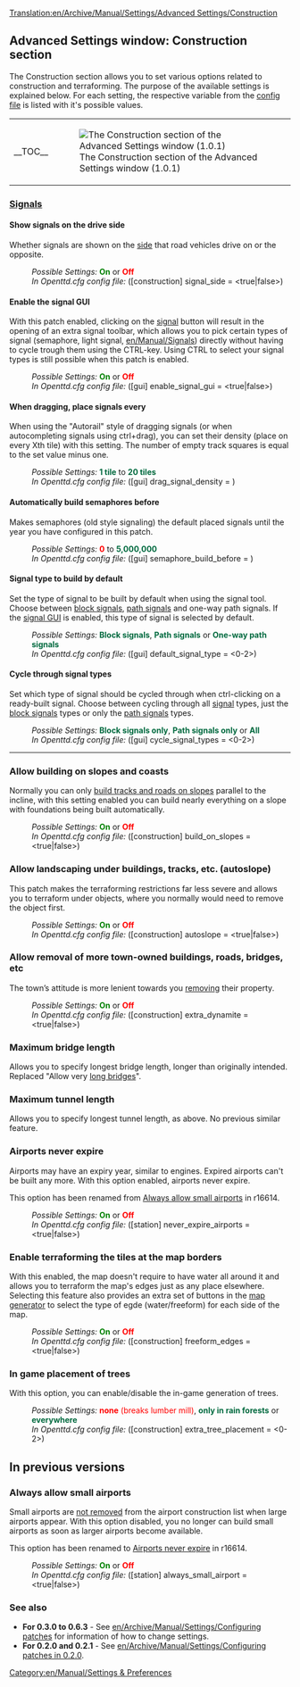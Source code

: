 [[Translation:en/Archive/Manual/Settings/Advanced Settings/Construction]]
{{en/Archive/Manual/Settings/Advanced Settings}}

==Advanced Settings window: Construction section==
The Construction section allows you to set various options related to construction and terraforming. The purpose of the available settings is explained below. For each setting, the respective variable from the [[en/Archive/Manual/Settings/Openttd.cfg|config file]] is listed with it's possible values.
{| align="center"
|- valign="top"
|__TOC__
|[[File:en/Archive/Manual/Settings/Advset construction.png|frame|left|The Construction section of the Advanced Settings window (1.0.1)]]
|}

===<u>Signals</u>===
====Show signals on the drive side====
{{en/Feature|Old|align="right"|text=(since 0.2.0)}}
Whether signals are shown on the [[en/Archive/Manual/Settings/Show signals on the drive side|side]] that road vehicles drive on or the opposite.
:''Possible Settings:'' <span style="color:green">'''On'''</span> or <span style="color:red">'''Off'''</span>
:''In Openttd.cfg config file:'' ([construction] signal_side = <true|false>)
{{en/-}}
====Enable the signal GUI====
{{en/Feature|0.6|align="right"|text=(since 0.6.0)}}
With this patch enabled, clicking on the [[en/Manual/Signals|signal]] button will result in the opening of an extra signal toolbar, which allows you to pick certain types of signal (semaphore, light signal, [[en/Manual/Signals]]) directly without having to cycle trough them using the CTRL-key. Using CTRL to select your signal types is still possible when this patch is enabled.
:''Possible Settings:'' <span style="color:green">'''On'''</span> or <span style="color:red">'''Off'''</span>
:''In Openttd.cfg config file:'' ([gui] enable_signal_gui = <true|false>) 
{{en/-}}
====When dragging, place signals every====
{{en/Feature|Old|align="right"|text=(since 0.3.4)}}
When using the "Autorail" style of dragging signals (or when autocompleting signals using ctrl+drag), you can set their density (place on every Xth tile) with this setting. The number of empty track squares is equal to the set value minus one.
:''Possible Settings:'' <span style="color:#00693E">'''1 tile'''</span> to <span style="color:#00693E">'''20 tiles'''</span>
:''In Openttd.cfg config file:'' ([gui] drag_signal_density = <num_val>) 
{{en/-}}
====Automatically build semaphores before====
{{en/Feature|0.6|align="right"|text=(since 0.6.0)}}
Makes semaphores (old style signaling) the default placed signals until the year you have configured in this patch.
:''Possible Settings:'' <span style="color:red">'''0'''</span> to <span style="color:#00693E">'''5,000,000'''</span>
:''In Openttd.cfg config file:'' ([gui] semaphore_build_before = <year>) 
{{en/-}}
====Signal type to build by default====
{{en/Feature|0.7|align="right"|text=(since 0.7.0)}}
Set the type of signal to be built by default when using the signal tool. Choose between [[en/Manual/Signals#block-signals|block signals]], [[en/Manual/Signals#path-signals|path signals]] and one-way path signals. If the [[#enable-the-signal-gui|signal GUI]] is enabled, this type of signal is selected by default.
:''Possible Settings:'' <span style="color:#00693E">'''Block signals'''</span>, <span style="color:#00693E">'''Path signals'''</span> or <span style="color:#00693E">'''One-way path signals'''</span>
:''In Openttd.cfg config file:'' ([gui] default_signal_type = <0-2>)
{{en/-}}
====Cycle through signal types====
{{en/Feature|0.7|align="right"|text=(since 0.7.0)}}
Set which type of signal should be cycled through when ctrl-clicking on a ready-built signal. Choose between cycling through all [[en/Manual/Signals|signal]] types, just the [[en/Manual/Signals#block-signals|block signals]] types or only the [[en/Manual/Signals#path-signals|path signals]] types.
:''Possible Settings:'' <span style="color:#00693E">'''Block signals only'''</span>, <span style="color:#00693E">'''Path signals only'''</span> or <span style="color:#00693E">'''All'''</span>
:''In Openttd.cfg config file:'' ([gui] cycle_signal_types = <0-2>)
{{en/-}}
----
===Allow building on slopes and coasts===
{{en/Feature|Old|align="right"|text=(since 0.2.0)}}
Normally you can only [[en/Archive/Manual/Settings/Build on slopes|build tracks and roads on slopes]] parallel to the incline, with this setting enabled you can build nearly everything on a slope with foundations being built automatically.
:''Possible Settings:'' <span style="color:green">'''On'''</span> or <span style="color:red">'''Off'''</span>
:''In Openttd.cfg config file:'' ([construction] build_on_slopes = <true|false>)
{{en/-}}
===Allow landscaping under buildings, tracks, etc. (autoslope)===
{{en/Feature|0.6|align="right"|text=(since 0.6.0)}}
This patch makes the terraforming restrictions far less severe and allows you to terraform under objects, where you normally would need to remove the object first.
:''Possible Settings:'' <span style="color:green">'''On'''</span> or <span style="color:red">'''Off'''</span>
:''In Openttd.cfg config file:'' ([construction] autoslope = <true|false>)
{{en/-}}

===Allow removal of more town-owned buildings, roads, bridges, etc===
{{en/Feature|Old|align="right"|text=(since 0.3.3)}}
The town’s attitude is more lenient towards you [[en/Archive/Manual/Settings/Extra dynamite|removing]] their property.
:''Possible Settings:'' <span style="color:green">'''On'''</span> or <span style="color:red">'''Off'''</span>
:''In Openttd.cfg config file:'' ([construction] extra_dynamite = <true|false>) 
{{en/-}}

===Maximum bridge length===
{{en/Feature|1.1|align="right"|text=(since 1.1.0)}}
Allows you to specify longest bridge length, longer than originally intended.
Replaced "Allow very [[en/Archive/Manual/Settings/Longer bridges|long bridges]]".

===Maximum tunnel length===
{{en/Feature|1.1|align="right"|text=(since 1.1.0)}}
Allows you to specify longest tunnel length, as above.  No previous similar feature.

===Airports never expire===
{{en/Feature|1.0|align="right"|text=(since 1.0.0)}}
Airports may have an expiry year, similar to engines. Expired airports can't be built any more. With this option enabled, airports never expire.

This option has been renamed from [[#always-allow-small-airports|Always allow small airports]] in r16614.
:''Possible Settings:'' <span style="color:green">'''On'''</span> or <span style="color:red">'''Off'''</span>
:''In Openttd.cfg config file:'' ([station] never_expire_airports = <true|false>)
{{en/-}}

===Enable terraforming the tiles at the map borders===
{{en/Feature|0.7|align="right"|text=(since 0.7.0)}}
With this enabled, the map doesn't require to have water all around it and allows you to terraform the map's edges just as any place elsewhere. Selecting this feature also provides an extra set of buttons in the [[en/Archive/Manual/Terra Genesis Perlin|map generator]] to select the type of egde (water/freeform) for each side of the map.
:''Possible Settings:'' <span style="color:green">'''On'''</span> or <span style="color:red">'''Off'''</span>
:''In Openttd.cfg config file:'' ([construction] freeform_edges = <true|false>)
{{en/-}}
===In game placement of trees===
{{en/Feature|1.0|align="right"|text=(since 1.0.0)}}
With this option, you can enable/disable the in-game generation of trees.
:''Possible Settings:'' <span style="color:red">'''none''' (breaks lumber mill)</span>, <span style="color:#00693E">'''only in rain forests'''</span> or <span style="color:#00693E">'''everywhere'''</span>
:''In Openttd.cfg config file:'' ([construction] extra_tree_placement = <0-2>)
{{en/-}}

==In previous versions==
===Always allow small airports===
{{en/Feature|-0.7|align="right"|text=(since 0.3.2 to 0.7.5)}}
Small airports are [[en/Archive/Manual/Settings/Always allow small airport|not removed]] from the airport construction list when large airports appear. With this option disabled, you no longer can build small airports as soon as larger airports become available.

This option has been renamed to [[#airports-never-expire|Airports never expire]] in r16614.
:''Possible Settings:'' <span style="color:green">'''On'''</span> or <span style="color:red">'''Off'''</span>
:''In Openttd.cfg config file:'' ([station] always_small_airport = <true|false>) 
{{en/-}}
===See also===
*'''For 0.3.0 to 0.6.3''' - See [[en/Archive/Manual/Settings/Configuring patches]] for information of how to change settings.
*'''For 0.2.0 and 0.2.1''' - See [[en/Archive/Manual/Settings/Configuring patches in 0.2.0]].
[[Category:en/Manual/Settings & Preferences]]